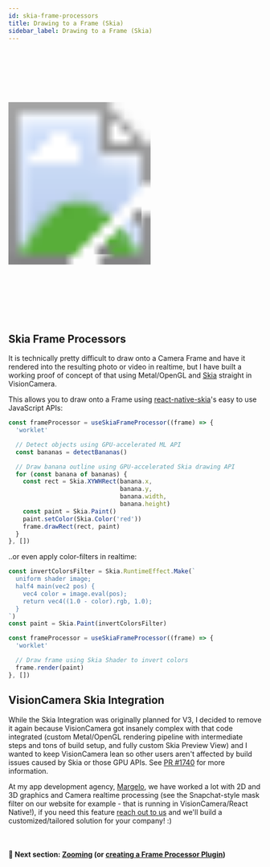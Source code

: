 ```yaml
---
id: skia-frame-processors
title: Drawing to a Frame (Skia)
sidebar_label: Drawing to a Frame (Skia)
---
```



<div class="image-container">
  <svg xmlns="http://www.w3.org/2000/svg" width="283" height="535">
    <image href={useBaseUrl("img/demo_drawing.mp4")} x="18" y="33" width="247" height="469" />
    <image href={useBaseUrl("img/frame.png")} width="283" height="535" />
  </svg>
</div>

## Skia Frame Processors

It is technically pretty difficult to draw onto a Camera Frame and have it rendered into the resulting photo or video in realtime, but I have built a working proof of concept of that using Metal/OpenGL and [Skia](https://skia.org) straight in VisionCamera.

This allows you to draw onto a Frame using [react-native-skia](https://shopify.github.io/react-native-skia/)'s easy to use JavaScript APIs:

```ts
const frameProcessor = useSkiaFrameProcessor((frame) => {
  'worklet'

  // Detect objects using GPU-accelerated ML API
  const bananas = detectBananas()

  // Draw banana outline using GPU-accelerated Skia drawing API
  for (const banana of bananas) {
    const rect = Skia.XYWHRect(banana.x,
                               banana.y,
                               banana.width,
                               banana.height)
    const paint = Skia.Paint()
    paint.setColor(Skia.Color('red'))
    frame.drawRect(rect, paint)
  }
}, [])
```

..or even apply color-filters in realtime:

```ts
const invertColorsFilter = Skia.RuntimeEffect.Make(`
  uniform shader image;
  half4 main(vec2 pos) {
    vec4 color = image.eval(pos);
    return vec4((1.0 - color).rgb, 1.0);
  }
`)
const paint = Skia.Paint(invertColorsFilter)

const frameProcessor = useSkiaFrameProcessor((frame) => {
  'worklet'

  // Draw frame using Skia Shader to invert colors
  frame.render(paint)
}, [])
```

## VisionCamera Skia Integration

While the Skia Integration was originally planned for V3, I decided to remove it again because VisionCamera got insanely complex with that code integrated (custom Metal/OpenGL rendering pipeline with intermediate steps and tons of build setup, and fully custom Skia Preview View) and I wanted to keep VisionCamera lean so other users aren't affected by build issues caused by Skia or those GPU APIs. See [PR #1740](https://github.com/mrousavy/react-native-vision-camera/pull/1740) for more information.

At my app development agency, [Margelo](https://margelo.io), we have worked a lot with 2D and 3D graphics and Camera realtime processing (see the Snapchat-style mask filter on our website for example - that is running in VisionCamera/React Native!), if you need this feature [reach out to us](https://margelo.io#contact) and we'll build a customized/tailored solution for your company! :)

<br />

#### 🚀 Next section: [Zooming](/docs/guides/zooming) (or [creating a Frame Processor Plugin](/docs/guides/frame-processors-plugins-overview))

